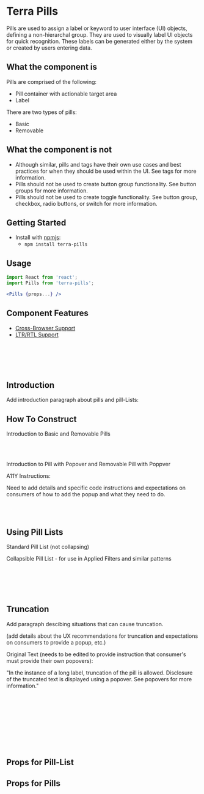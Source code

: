 


<Badge />

# Terra Pills

Pills are used to assign a label or keyword to user interface (UI) objects, defining a non-hierarchal group. They are used to visually label UI objects for quick recognition. These labels can be generated either by the system or created by users entering data.

## What the component is

Pills are comprised of the following:
* Pill container with actionable target area
* Label

There are two types of pills:
* Basic
* Removable

## What the component is not

* Although similar, pills and tags have their own use cases and best practices for when they should be used within the UI. See tags for more information.
* Pills should not be used to create button group functionality. See button groups for more information.
* Pills should not be used to create toggle functionality. See button group, checkbox, radio buttons, or switch for more information.

## Getting Started

- Install with [npmjs](https://www.npmjs.com):
  - `npm install terra-pills`

## Usage

```jsx
import React from 'react';
import Pills from 'terra-pills';

<Pills {props...} />
```

## Component Features

* [Cross-Browser Support](https://engineering.cerner.com/terra-ui/contributing/terra-ui/component-standards#cross-browser-support)
* [LTR/RTL Support](https://engineering.cerner.com/terra-ui/contributing/terra-ui/component-standards#ltr--rtl-support)

<br/>
<br/>
<br/>
<br/>

## Introduction
Add introduction paragraph about pills and pill-Lists:

<IntroductionToPillsExample title="Introduction to Pills" />


## How To Construct
Introduction to Basic and Removable Pills
<BasicPillExample title="Basic Pill" />
<BasicRemovablePillExample title="Removable Pill" />

<br/>
<br/>

Introduction to Pill with Popover and Removable Pill with Poppver
<DisclosurePillExample title="Basic Pill with Popover" />
<DisclosureRemovablePillExample title="Removable Pill with Popover" />

<Notice variant="important" ariaLevel="3">
  A11Y Instructions:

  Need to add details and specific code instructions and expectations on consumers of how to add the popup and what they need to do.
</Notice>

<br/>
<br/>

## Using Pill Lists

Standard Pill List (not collapsing)
<StandardPillListExample title="Standard Pill List" />

Collapsible Pill List - for use in Applied Filters and similar patterns
<CollapsiblePillListExample title="Collapsible Pill List" />

<br/>
<br/>
<br/>
<br/>

## Truncation
<HandlingPillTruncationExample title="How to handle pills that need to truncate" />

Add paragraph descibing situations that can cause truncation.

<Notice variant="ux-recommendation" ariaLevel="3">
  (add details about the UX recommendations for truncation and expectations on consumers to provide a popup, etc.)

  Original Text (needs to be edited to provide instruction that consumer's must provide their own popovers):

  "In the instance of a long label, truncation of the pill is allowed.  Disclosure of the truncated text is displayed using a popover. See popovers for more information."
</Notice>

<br/>
<br/>
<br/>
<br/>
<br/>
<br/>
<br/>
<br/>

## Props for Pill-List
<PillListPropsTable />

## Props for Pills
<PillsPropsTable />
